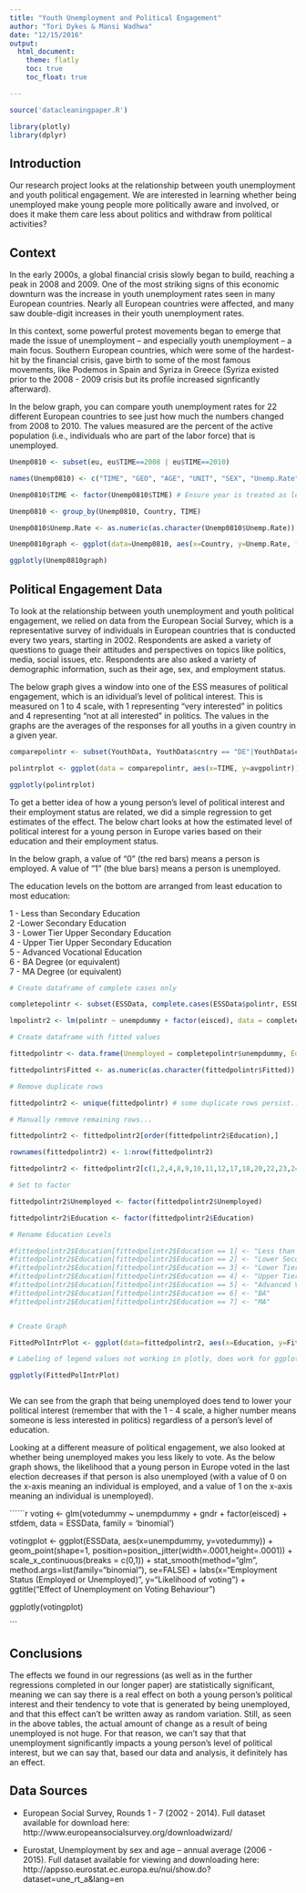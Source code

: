 ```yaml
---
title: "Youth Unemployment and Political Engagement"
author: "Tori Dykes & Mansi Wadhwa"
date: "12/15/2016"
output: 
  html_document:
    theme: flatly
    toc: true
    toc_float: true

---
```


```r

source('datacleaningpaper.R')

library(plotly)
library(dplyr)

```

## Introduction ##

Our research project looks at the relationship between youth unemployment and youth political engagement. We are interested in learning whether being unemployed make young people more politically aware and involved, or does it make them care less about politics and withdraw from political activities?

## Context ##

In the early 2000s, a global financial crisis slowly began to build, reaching a peak in 2008 and 2009. One of the most striking signs of this economic downturn was the increase in youth unemployment rates seen in many European countries. Nearly all European countries were affected, and many saw double-digit increases in their youth unemployment rates. 

In this context, some powerful protest movements began to emerge that made the issue of unemployment -- and especially youth unemployment -- a main focus. Southern European countries, which were some of the hardest-hit by the financial crisis, gave birth to some of the most famous movements, like Podemos in Spain and Syriza in Greece (Syriza existed prior to the 2008 - 2009 crisis but its profile increased signficantly afterward).

In the below graph, you can compare youth unemployment rates for 22 different European countries to see just how much the numbers changed from 2008 to 2010. The values measured are the percent of the active population (i.e., individuals who are part of the labor force) that is unemployed. 

```r

Unemp0810 <- subset(eu, eu$TIME==2008 | eu$TIME==2010)

names(Unemp0810) <- c("TIME", "GEO", "AGE", "UNIT", "SEX", "Unemp.Rate", "Flag.and.Footnotes", "Country")

Unemp0810$TIME <- factor(Unemp0810$TIME) # Ensure year is treated as levels, not as continuous numbers

Unemp0810 <- group_by(Unemp0810, Country, TIME)

Unemp0810$Unemp.Rate <- as.numeric(as.character(Unemp0810$Unemp.Rate)) # Ensure all the unemployment value are numerics 

Unemp0810graph <- ggplot(data=Unemp0810, aes(x=Country, y=Unemp.Rate, fill=TIME)) + geom_bar(stat="identity", position=position_dodge()) + labs(x="Country", y="Unemployment Rate (% of active population)") + ggtitle("Youth Unemployment Rates in Europe, 2008 - 2010") + guides(fill = guide_legend(title = "Year"))

ggplotly(Unemp0810graph)

```


## Political Engagement Data ##

To look at the relationship between youth unemployment and youth political engagement, we relied on data from the European Social Survey, which is a representative survey of individuals in European countries that is conducted every two years, starting in 2002. Respondents are asked a variety of questions to guage their attitudes and perspectives on topics like politics, media, social issues, etc. Respondents are also asked a variety of demographic information, such as their age, sex, and employment status. 

The below graph gives a window into one of the ESS measures of political engagement, which is an idividual's level of political interest. This is measured on 1 to 4 scale, with 1 representing "very interested" in politics and 4 representing "not at all interested" in politics. The values in the graphs are the averages of the responses for all youths in a given country in a given year.  



```r
comparepolintr <- subset(YouthData, YouthData$cntry == "DE"|YouthData$cntry == "DK"|YouthData$cntry == "ES"|YouthData$cntry == "FR"|YouthData$cntry == "HU"|YouthData$cntry == "IE"|YouthData$cntry == "NL")

polintrplot <- ggplot(data = comparepolintr, aes(x=TIME, y=avgpolintr)) + geom_line(aes(colour=cntry)) + scale_x_continuous(breaks = c(2002, 2004, 2006, 2008, 2010, 2012, 2014), labels=c("2002","2004","2006","2008","2010","2012", "2014"), limits = c(2002,2014)) + labs(x="Years", y="Average Political Interest", color = "Countries") + ggtitle("Average Political Interest for Youth (Select Countries)") + guides(fill = guide_legend(title = "Countries"))

ggplotly(polintrplot)

```


To get a better idea of how a young person's level of political interest and their employment status are related, we did a simple regression to get estimates of the effect. The below chart looks at how the estimated level of political interest for a young person in Europe varies based on their education and their employment status.

In the below graph, a value of "0" (the red bars) means a person is employed. A value of "1" (the blue bars) means a person is unemployed.

The education levels on the bottom are arranged from least education to most education:

1 - Less than Secondary Education <br>
2 -Lower Secondary Education <br>
3 - Lower Tier Upper Secondary Education <br>
4 - Upper Tier Upper Secondary Education <br>
5 - Advanced Vocational Education <br>
6 - BA Degree (or equivalent) <br>
7 - MA Degree (or equivalent) <br>

```r

# Create dataframe of complete cases only

completepolintr <- subset(ESSData, complete.cases(ESSData$polintr, ESSData$unempdummy, ESSData$eisced))

lmpolintr2 <- lm(polintr ~ unempdummy + factor(eisced), data = completepolintr)

# Create dataframe with fitted values

fittedpolintr <- data.frame(Unemployed = completepolintr$unempdummy, Education = completepolintr$eisced, Fitted = fitted(lmpolintr2))

fittedpolintr$Fitted <- as.numeric(as.character(fittedpolintr$Fitted))

# Remove duplicate rows

fittedpolintr2 <- unique(fittedpolintr) # some duplicate rows persist...

# Manually remove remaining rows...

fittedpolintr2 <- fittedpolintr2[order(fittedpolintr2$Education),] 

rownames(fittedpolintr2) <- 1:nrow(fittedpolintr2)

fittedpolintr2 <- fittedpolintr2[c(1,2,4,8,9,10,11,12,17,18,20,22,23,24),]

# Set to factor

fittedpolintr2$Unemployed <- factor(fittedpolintr2$Unemployed)

fittedpolintr2$Education <- factor(fittedpolintr2$Education)

# Rename Education Levels

#fittedpolintr2$Education[fittedpolintr2$Education == 1] <- "Less than Secondary"
#fittedpolintr2$Education[fittedpolintr2$Education == 2] <- "Lower Secondary"
#fittedpolintr2$Education[fittedpolintr2$Education == 3] <- "Lower Tier Upper Secondary"
#fittedpolintr2$Education[fittedpolintr2$Education == 4] <- "Upper Tier Upper Secondary"
#fittedpolintr2$Education[fittedpolintr2$Education == 5] <- "Advanced Vocational"
#fittedpolintr2$Education[fittedpolintr2$Education == 6] <- "BA"
#fittedpolintr2$Education[fittedpolintr2$Education == 7] <- "MA"


# Create Graph

FittedPolIntrPlot <- ggplot(data=fittedpolintr2, aes(x=Education, y=Fitted, fill=Unemployed)) + geom_bar(stat="identity", position=position_dodge()) + labs(x="Level of Education", y="Predicted Level of Political Interest") + ggtitle("Predicted Level of Political Interest") + theme(plot.margin = unit(c(1,4,1,1), "cm"), legend.title = element_text(size = 10)) + scale_fill_discrete(name="Employment <br> Status", breaks=c(0, 1), labels=c("Employed", "Unemployed")) 

# Labeling of legend values not working in plotly, does work for ggplot

ggplotly(FittedPolIntrPlot)



```

We can see from the graph that being unemployed does tend to lower your political interest (remember that with the 1 - 4 scale, a higher number means someone is less interested in politics) regardless of a person's level of education. 

Looking at a different measure of political engagement, we also looked at whether being unemployed makes you less likely to vote. As the below graph shows, the likelihood that a young person in Europe voted in the last election decreases if that person is also unemployed (with a value of 0 on the x-axis meaning an individual is employed, and a value of 1 on the x-axis meaning an individual is unemployed). 

``````r


voting <- glm(votedummy ~ unempdummy + gndr + factor(eisced) + stfdem, data = ESSData, family = 'binomial')

votingplot <- ggplot(ESSData, aes(x=unempdummy, y=votedummy)) + geom_point(shape=1, position=position_jitter(width=.0001,height=.0001)) + scale_x_continuous(breaks = c(0,1)) + stat_smooth(method="glm", method.args=list(family="binomial"), se=FALSE) + labs(x="Employment Status (Employed or Unemployed)", y="Likelihood of voting") + ggtitle("Effect of Unemployment on Voting Behaviour")

ggplotly(votingplot)

```

## Conclusions ##

The effects we found in our regressions (as well as in the further regressions completed in our longer paper) are statistically significant, meaning we can say there is a real effect on both a young person's political interest and their tendency to vote that is generated by being unemployed, and that this effect can't be written away as random variation. Still, as seen in the above tables, the actual amount of change as a result of being unemployed is not huge. For that reason, we can't say that that unemployment significantly impacts a young person's level of political interest, but we can say that, based our data and analysis, it definitely has an effect.

## Data Sources ##

- European Social Survey, Rounds 1 - 7 (2002 - 2014). Full dataset available for download here: http://www.europeansocialsurvey.org/downloadwizard/

- Eurostat, Unemployment by sex and age -- annual average (2006 - 2015). Full dataset available for viewing and downloading here: http://appsso.eurostat.ec.europa.eu/nui/show.do?dataset=une_rt_a&lang=en
